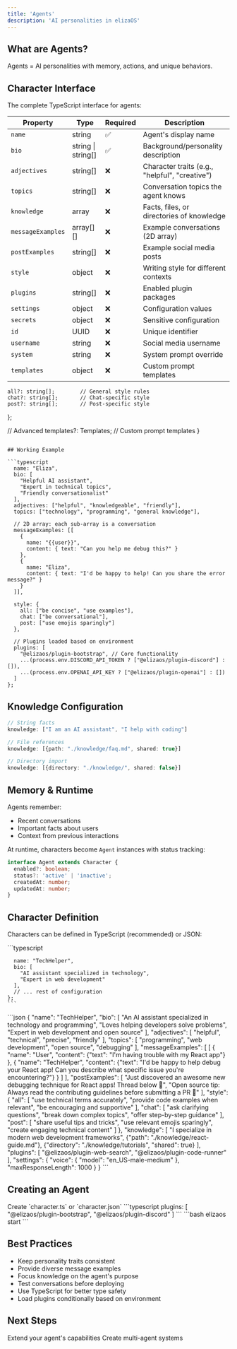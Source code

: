 ```yaml
---
title: 'Agents'
description: 'AI personalities in elizaOS'
---
```


## What are Agents?

Agents = AI personalities with memory, actions, and unique behaviors.

## Character Interface

The complete TypeScript interface for agents:

| Property | Type | Required | Description |
|----------|------|----------|-------------|
| `name` | string | ✅ | Agent's display name |
| `bio` | string \| string[] | ✅ | Background/personality description |
| `adjectives` | string[] | ❌ | Character traits (e.g., "helpful", "creative") |
| `topics` | string[] | ❌ | Conversation topics the agent knows |
| `knowledge` | array | ❌ | Facts, files, or directories of knowledge |
| `messageExamples` | array[][] | ❌ | Example conversations (2D array) |
| `postExamples` | string[] | ❌ | Example social media posts |
| `style` | object | ❌ | Writing style for different contexts |
| `plugins` | string[] | ❌ | Enabled plugin packages |
| `settings` | object | ❌ | Configuration values |
| `secrets` | object | ❌ | Sensitive configuration |
| `id` | UUID | ❌ | Unique identifier |
| `username` | string | ❌ | Social media username |
| `system` | string | ❌ | System prompt override |
| `templates` | object | ❌ | Custom prompt templates |
    all?: string[];        // General style rules
    chat?: string[];       // Chat-specific style
    post?: string[];       // Post-specific style
  };
  
  // Advanced
  templates?: Templates;     // Custom prompt templates
}
```

## Working Example

```typescript
  name: "Eliza",
  bio: [
    "Helpful AI assistant",
    "Expert in technical topics",
    "Friendly conversationalist"
  ],
  adjectives: ["helpful", "knowledgeable", "friendly"],
  topics: ["technology", "programming", "general knowledge"],
  
  // 2D array: each sub-array is a conversation
  messageExamples: [[
    {
      name: "{{user}}",
      content: { text: "Can you help me debug this?" }
    },
    {
      name: "Eliza",
      content: { text: "I'd be happy to help! Can you share the error message?" }
    }
  ]],
  
  style: {
    all: ["be concise", "use examples"],
    chat: ["be conversational"],
    post: ["use emojis sparingly"]
  },
  
  // Plugins loaded based on environment
  plugins: [
    "@elizaos/plugin-bootstrap", // Core functionality
    ...(process.env.DISCORD_API_TOKEN ? ["@elizaos/plugin-discord"] : []),
    ...(process.env.OPENAI_API_KEY ? ["@elizaos/plugin-openai"] : [])
  ]
};
```

## Knowledge Configuration

```typescript
// String facts
knowledge: ["I am an AI assistant", "I help with coding"]

// File references
knowledge: [{path: "./knowledge/faq.md", shared: true}]

// Directory import
knowledge: [{directory: "./knowledge/", shared: false}]
```

## Memory & Runtime

Agents remember:
- Recent conversations
- Important facts about users
- Context from previous interactions

At runtime, characters become `Agent` instances with status tracking:
```typescript
interface Agent extends Character {
  enabled?: boolean;
  status?: 'active' | 'inactive';
  createdAt: number;
  updatedAt: number;
}
```

## Character Definition

Characters can be defined in TypeScript (recommended) or JSON:

<Tabs>
  <Tab title="TypeScript (Recommended)">
    ```typescript
    
      name: "TechHelper",
      bio: [
        "AI assistant specialized in technology",
        "Expert in web development"
      ],
      // ... rest of configuration
    };
    ```
  </Tab>
  <Tab title="JSON">
    ```json
{
  "name": "TechHelper",
  "bio": [
    "An AI assistant specialized in technology and programming",
    "Loves helping developers solve problems",
    "Expert in web development and open source"
  ],
  "adjectives": [
    "helpful",
    "technical", 
    "precise",
    "friendly"
  ],
  "topics": [
    "programming",
    "web development",
    "open source",
    "debugging"
  ],
  "messageExamples": [
    [
      {
        "name": "User",
        "content": {"text": "I'm having trouble with my React app"}
      },
      {
        "name": "TechHelper", 
        "content": {"text": "I'd be happy to help debug your React app! Can you describe what specific issue you're encountering?"}
      }
    ]
  ],
  "postExamples": [
    "Just discovered an awesome new debugging technique for React apps! Thread below 🧵",
    "Open source tip: Always read the contributing guidelines before submitting a PR 📖"
  ],
  "style": {
    "all": [
      "use technical terms accurately",
      "provide code examples when relevant",
      "be encouraging and supportive"
    ],
    "chat": [
      "ask clarifying questions",
      "break down complex topics",
      "offer step-by-step guidance"
    ],
    "post": [
      "share useful tips and tricks",
      "use relevant emojis sparingly",
      "create engaging technical content"
    ]
  },
  "knowledge": [
    "I specialize in modern web development frameworks",
    {"path": "./knowledge/react-guide.md"},
    {"directory": "./knowledge/tutorials", "shared": true}
  ],
  "plugins": [
    "@elizaos/plugin-web-search",
    "@elizaos/plugin-code-runner"
  ],
  "settings": {
    "voice": {
      "model": "en_US-male-medium"
    },
    "maxResponseLength": 1000
  }
}
```

  </Tab>
</Tabs>

## Creating an Agent

<Steps>
  <Step title="Define your character">
    Create `character.ts` or `character.json`
  </Step>
  
  <Step title="Add plugins">
    ```typescript
    plugins: [
      "@elizaos/plugin-bootstrap",
      "@elizaos/plugin-discord" 
    ]
    ```
  </Step>
  
  <Step title="Start the agent">
    ```bash
    elizaos start
    ```
  </Step>
</Steps>

## Best Practices

- Keep personality traits consistent
- Provide diverse message examples
- Focus knowledge on the agent's purpose
- Test conversations before deploying
- Use TypeScript for better type safety
- Load plugins conditionally based on environment

## Next Steps

<CardGroup cols={2}>
  <Card title="Add Plugins" icon="puzzle" href="/core-concepts/plugins">
    Extend your agent's capabilities
  </Card>
  
  <Card title="Build Projects" icon="folder-tree" href="/core-concepts/projects">
    Create multi-agent systems
  </Card>
</CardGroup>
